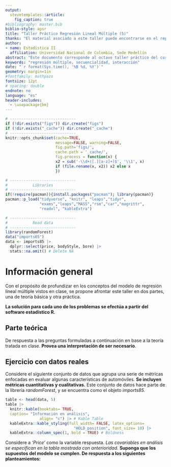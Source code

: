 ```yaml
---
output: 
  stevetemplates::article:
    fig_caption: true
#bibliography: master.bib
biblio-style: apsr
title: "Taller Práctico Regresión Lineal Múltiple (5)"
thanks: "El material asociado a este taller puede encontrarse en el repositorio del curso, **(https://github.com/Itsssach/Estadistica-II)**"
author:
- name: Estadística II
  affiliation: Universidad Nacional de Colombia, Sede Medellín
abstract: "Este documento corresponde al octavo taller práctico del curso de **Estadística II** para la *Universidad Nacional de Colombia*, Sede Medellín, en el periodo 2024 - 2. Se brinda una introducción al análisis de regresión. El enfoque de este taller está la comprensión de los métodos de regresión secuenciales y modelos de regresión con interacciones. **Monitor:** *Santiago Carmona Hincapié.*"
keywords: "regresión múltiple, secuencialidad, interacción"
date: "`r format(Sys.time(), '%B %d, %Y')`"
geometry: margin=1in
#fontfamily: mathpazo
fontsize: 12pt
# spacing: double
endnote: no
language: "es"
header-includes:
  - \usepackage{bm}
---
```


```r
# -----------------------------
if (!dir.exists("figs")) dir.create("figs")
if (!dir.exists("_cache")) dir.create("_cache")
# -----------------------------
knitr::opts_chunk$set(cache=TRUE,
                      message=FALSE, warning=FALSE,
                      fig.path='figs/',
                      cache.path = '_cache/',
                      fig.process = function(x) {
                      x2 = sub('-\\d+([.][a-z]+)$', '\\1', x)
                      if (file.rename(x, x2)) x2 else x
                      })
```

```r
# -----------------------------
#           Libraries
# -----------------------------
if(!require(pacman)){install.packages("pacman"); library(pacman)}
pacman::p_load("tidyverse", "knitr", "leaps","tidyr",
               "exams","leaps","MASS","rsm","car","magrittr",
               "readxl", "kableExtra")
```

```r
# -----------------------------
#           Read data
# -----------------------------
library(randomForest)
data("imports85")
data <- imports85 |> 
  dplyr::select(price, bodyStyle, bore) |> 
  stats::na.omit() # Delete NA
```

# Información general

Con el propósito de profundizar en los conceptos del modelo de regresión lineal múltiple vistos en clase, se propone afrontar este taller en dos partes, una de teoría básica y otra práctica.

**La solución para cada uno de los problemas se efectúa a partir del software estadístico R.**

## Parte teórica

De respuesta a las preguntas formuladas a continuación en base a la teoría tratada en clase. **Provea una interpretación de ser necesario**.

\begin{enumerate}
  \item Determine el valor de verdad de las siguientes afirmaciones.
  \begin{itemize}
    \item (a) El método \textit{'Forward'} parte del modelo con todas las variables, eliminando secuencialmente de a una variable con el propósito de reducir la suma de cuadrados del error asociado. El método \textit{'Backward'} sigue la lógica contraria.
    \item (b) En el modelo de regresión lineal simple de la clase $Y_{i} = \beta_{0}+ \beta_{1}I_{i1}+ \beta_{2}I_{i2}+ ...+ \beta_{i, c-1}I_{i,c-1}+ \varepsilon_{i}; \varepsilon_{i} \overset{iid}{\sim} N(0, \sigma^{2})$ las rectas generadas son horizontales.
    \item (c) En el modelo de regresión lineal simple de la clase $Y_{i} = \beta_{0}+ \beta_{1}X_{i1}+ \beta_{2}I_{i1}+ ...+ \beta_{ic}I_{i,c-1}+ \varepsilon_{i}; \varepsilon_{i} \overset{iid}{\sim} N(0, \sigma^{2})$ las rectas generadas cambian su pendiente.
    \item (d) En el modelo de regresión lineal con interacción $Y_{i} = \beta_{0}+ \beta_{1}X_{i1}+ \beta_{2}I_{i1}+ ...+ \beta_{ic}I_{i,c-1}+ \beta_{11}X_{i1}I_{i1}+ \beta_{12}X_{i1}I_{i2}+ ...+ \beta_{1, c-1}X_{i1}I_{i,c-1}+ \varepsilon_{i}; \varepsilon_{i} \overset{iid}{\sim} N(0, \sigma^{2})$ las rectas generadas cambian su intercepto y pendiente.
  \end{itemize}
\end{enumerate}

## Ejercicio con datos reales

Considere el siguiente conjunto de datos que agrupa una serie de métricas enfocadas en evaluar algunas características de automóviles. **Se incluyen métricas cuantitativas y cualitativas.** Este conjunto de datos hace parte de la librería *randomForest*, y se encuentra como el objeto *imports85.*

```r
table <- head(data, 5)
table |> 
  knitr::kable(booktabs= TRUE, 
  caption= "Información en análisis", 
               align= "c") |> # Kable Table
  kableExtra::kable_styling(full_width= FALSE, latex_options= 
                              "HOLD_position", font_size= 10) |> 
  kableExtra::column_spec(1, bold = TRUE) # Boldness
```

Considere a *'Price'* como la variable respuesta. *Las covariables en análisis se especifican en la tabla mostrada con anterioridad.* **Suponga que los supuestos del modelo se cumplen. De respuesta a los siguientes planteamientos:**

\begin{enumerate}
\item Use el método de selección \textit{'Forward'} para determinar el mejor modelo (paso por paso) y compárelo con el resultado dado por el método \textit{'Backward'} y \textit{'Stepwise'}. \textbf{Emplee el conjunto de datos del taller anterior.}
\item Considere el modelo de regresión lineal dado por la interacción $Y_{i} = \beta_{0}+ \beta_{1}X_{i1}+ \beta_{2}I_{i1}+ \beta_{3}I_{i2} + \beta_{11}X_{i1}I_{i1}+ \beta_{12}X_{i1}I_{i2} + \varepsilon_{i}; \varepsilon_{i} \overset{iid}{\sim} N(0, \sigma^{2})$, empleado para evaluar el cambio de precio en automóviles en función de \textit{'Bore'} (numérica) y \textit{'BodyStyle'} (categórica), esta última con tres categorías \textit{'Sedan', 'Otros' y 'Hatchback'}. \textbf{Se toma como referencia la categoría 'Hatchback'. Responda:}
  \begin{itemize}
  \item (a) Caracterize la información en análisis, reportando la ecuación de las rectas en función de los diferentes niveles, así como las rectas ajustadas.
  \item (b) Interprete la estimación del parámetro $\beta_{11}$ en términos del problema.
  \item (c) Determine si existe diferencia entre las ordenadas en el origen de las rectas correspondientes a los carros con \textit{'BodyStyle'} de la clase \textit{'Hatchback' y 'Sedan'}. Escriba la hipótesis correspondiente y el criterio de decisión.
  \item (d) Determine si el cambio promedio \textit{'Price'} por unidad de cambio en \textit{'Bore'} es igual para los niveles de \textit{'BodyStyle'} de la clase \textit{'Sedan' y 'Otros'}. Escriba la hipótesis correspondiente y el criterio de decisión.
  \end{itemize}
\end{enumerate}

```{=html}
<!--
# References
\setlength{\parindent}{-0.2in}
\setlength{\leftskip}{0.2in}
\setlength{\parskip}{8pt}
\vspace*{-0.2in}
\noindent
-->
```
